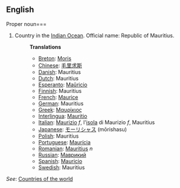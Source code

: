 ==English==

Proper noun===

# Country in the [[Indian Ocean]]. Official name: Republic of Mauritius.
#:'''Translations'''
#:*[[Breton]]: [[Moris]]
#:*[[Chinese]]: [[毛里求斯]]
#:*[[Danish]]: Mauritius
#:*[[Dutch]]: Mauritius
#:*[[Esperanto]]: [[Maŭricio]]
#:*[[Finnish]]: Mauritius
#:*[[French]]: [[Maurice]]
#:*[[German]]: Mauritius
#:*[[Greek]]: [[Μαυρίκιος]]
#:*[[Interlingua]]: [[Mauritio]]
#:*[[Italian]]: [[Maurizio]] ''f'', l'[[isola]] di Maurizio ''f'', Mauritius
#:*[[Japanese]]: [[モーリシャス]] (mōrishasu)
#:*[[Polish]]: Mauritius
#:*[[Portuguese]]: [[Maurícia]]
#:*[[Romanian]]: [[Mauritius]] ''n''
#:*[[Russian]]: [[Маврикий]]
#:*[[Spanish]]: [[Mauricio]]
#:*[[Swedish]]: Mauritius

''See'': [[Countries of the world]]
